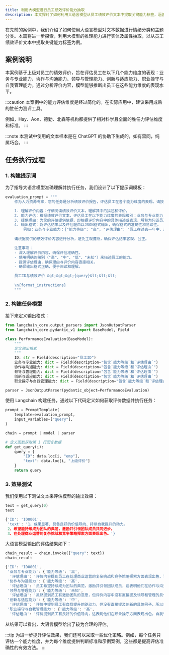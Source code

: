 ```yaml
---
title: 利用大模型进行员工绩效评价能力抽取
description: 本文探讨了如何利用大语言模型从员工绩效评价文本中提取关键能力标签，涵盖能力评估的步骤与方法，并提供了相应的代码示例。
---
```



在先前的案例中，我们介绍了如何使用大语言模型对文本数据进行情绪分类和主题分类。本篇将进一步探索，利用大模型的推理能力进行实体及属性抽取，以从员工绩效评价文本中提取关键能力标签为例。

## 案例说明

本案例基于上级对员工的绩效评价，旨在评估员工在以下几个能力维度的表现：业务与专业能力、协作与沟通能力、领导与管理能力、创新与适应能力、职业操守与自我管理能力。通过分析评价内容，模型能够推断出员工在这些能力维度的表现水平。

:::caution
本案例中的能力评估维度是经过简化的。在实际应用中，建议采用成熟的胜任力测评工具。

例如，Hay、Aon、德勤、北森等机构都提供了相对科学且全面的胜任力评估维度和标准。
:::

:::note
本测试中使用的文本样本是在 ChatGPT 的协助下生成的，如有雷同，纯属巧合。
:::

## 任务执行过程

### 1. 构建提示词

为了指导大语言模型准确理解并执行任务，我们设计了以下提示词模板：

```python
evaluation_prompt = """
    作为人力资源专家，您的任务是分析绩效评价报告，评估员工在各个能力维度的表现。请按照以下步骤操作：

    1. 理解评价内容：仔细阅读绩效评价文本，理解其中的描述和评价。
    2. 能力评估：根据绩效评价文本，评估员工在以下能力维度的表现级别：业务与专业能力，协作与沟通能力，领导与管理能力，创新与适应能力，职业操守与自我管理能力。根据评价内容，将能力表现分为"高"、"中"、"低"、或"未知"。
    3. 提供理由：为您的评估提供依据，即根据评价内容中的具体描述或表现，解释为何该员工在某个能力维度的评级为高、中、低或未知。
    4. 输出格式：将评估结果以及评估理由以JSON格式输出，确保格式的准确性和易读性。
        例如：业务与专业能力：{"能力等级": "高", "评估理由": "员工在过去一年中，展现出了出色的业务技能，能够独立完成复杂的业务任务。"}
        
    请根据提供的绩效评价内容进行分析，避免主观臆断，确保评估结果客观、公正。

    注意事项：
    - 深入理解评价内容，确保评估准确性。
    - 使用明确的级别（"高"、"中"、"低"、"未知"）来描述员工的能力。
    - 提供评估理由，确保理由与评价内容直接相关。
    - 确保输出格式正确，便于阅读和理解。

    员工ID与绩效评价 &gt;&gt;&gt;{query}&lt;&lt;&lt;
    
    \n{format_instructions}
    """
```

### 2. 构建任务模型

接下来定义输出格式：

```python
from langchain_core.output_parsers import JsonOutputParser
from langchain_core.pydantic_v1 import BaseModel, Field

class PerformanceEvaluation(BaseModel):
    """
    定义输出格式
    """
    ID: str = Field(description="员工ID")
    业务与专业能力: dict = Field(description="包含`能力等级`和`评估理由`")
    协作与沟通能力: dict = Field(description="包含`能力等级`和`评估理由`")
    领导与管理能力: dict = Field(description="包含`能力等级`和`评估理由`")
    创新与适应能力: dict = Field(description="包含`能力等级`和`评估理由`")
    职业操守与自我管理能力: dict = Field(description="包含`能力等级`和`评估理由`")

parser = JsonOutputParser(pydantic_object=PerformanceEvaluation)
```

使用 Langchain 构建任务，通过以下代码定义如何获取评价数据并执行任务：

```python
prompt = PromptTemplate(
    template=evaluation_prompt,
    input_variables=["query"],
)

chain = prompt | model | parser

# 定义函数获取第 i 行回复数据
def get_query(i):
    query = {
        "ID": data.loc[i, "emp"],
        "text": data.loc[i, "上级评价"]
    }
    return query
```

### 3. 效果测试

我们使用以下测试文本来评估模型的输出效果：

```python
text = get_query(0)
text
```

```jsx
{'ID': 'ID0001',
 'text': '1、成果显著、具备良好的价值导向、持续自我提升的动力。
 2、希望能持续成为团队的典范，激励并引领团队成员共同进步。
 3、在处理商业运营的复杂挑战和竞争策略探索方面表现出色。'}
```

大语言模型输出的评估结果如下：

```python
chain_result = chain.invoke({"query": text})
chain_result
```

```jsx
{'ID': 'ID0001',
 '业务与专业能力': {'能力等级': '高',
  '评估理由': '评价内容提到员工在处理商业运营的复杂挑战和竞争策略探索方面表现出色，说明其业务专业能力很强，能够独立完成复杂的任务。'},
 '协作与沟通能力': {'能力等级': '高',
  '评估理由': '员工希望持续成为团队的典范，激励并引领团队成员，这表明他们在协作与沟通方面具有较高的能力，能够有效地与团队协作并影响他人。'},
 '领导与管理能力': {'能力等级': '未知',
  '评估理由': '虽然提到员工有激励团队的意愿，但评价内容中没有直接提及领导和管理的具体表现，因此这部分能力等级暂定为未知。'},
 '创新与适应能力': {'能力等级': '中',
  '评估理由': '评价中提到员工有自我提升的驱动力，但没有直接提及创新的具体例子，所以创新能力评级为中等。'},
 '职业操守与自我管理能力': {'能力等级': '高',
  '评估理由': '评价提到员工有良好的价值导向，这表明他们在职业操守方面表现出色，自我管理能力强。'}}
```

从结果可以看出，大语言模型给出了较为合理的评估。

:::tip
为进一步提升评估效果，我们还可以采取一些优化策略。例如，每个任务只评估一个能力维度，并为每个维度提供判断标准和示例案例，这些都是提高评估准确性的有效方法。
:::